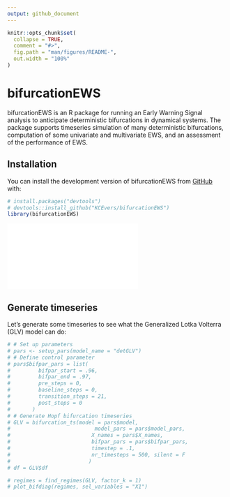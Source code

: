 ```yaml
---
output: github_document
---
```


<!-- README.md is generated from README.Rmd. Please edit that file -->

```r
knitr::opts_chunk$set(
  collapse = TRUE,
  comment = "#>",
  fig.path = "man/figures/README-",
  out.width = "100%"
)
```

# bifurcationEWS
bifurcationEWS is an R package for running an Early Warning Signal analysis to anticipate deterministic bifurcations in dynamical systems. The package supports timeseries simulation of many deterministic bifurcations, computation of some univariate and multivariate EWS, and an assessment of the performance of EWS. 

<!-- badges: start -->
<!-- badges: end -->

## Installation

You can install the development version of bifurcationEWS from [GitHub](https://github.com/) with:

```r
# install.packages("devtools")
# devtools::install_github("KCEvers/bifurcationEWS")
library(bifurcationEWS)
```

![](Fig1.pdf)

## Generate timeseries

Let's generate some timeseries to see what the Generalized Lotka Volterra (GLV) model can do:

```r
# # Set up parameters
# pars <- setup_pars(model_name = "detGLV")
# # Define control parameter
# pars$bifpar_pars = list(
#         bifpar_start = .96,
#         bifpar_end = .97,
#         pre_steps = 0,
#         baseline_steps = 0,
#         transition_steps = 21,
#         post_steps = 0
#       )
# # Generate Hopf bifurcation timeseries
# GLV = bifurcation_ts(model = pars$model,
#                           model_pars = pars$model_pars,
#                          X_names = pars$X_names,
#                          bifpar_pars = pars$bifpar_pars,
#                          timestep = .1,
#                          nr_timesteps = 500, silent = F
#                         )
# df = GLV$df

```

```r

# regimes = find_regimes(GLV, factor_k = 1)
# plot_bifdiag(regimes, sel_variables = "X1")

```

<!-- You'll still need to render `README.Rmd` regularly, to keep `README.md` up-to-date. `devtools::build_readme()` is handy for this. -->

<!-- You can also embed plots, for example: -->

<!-- ```{r pressure, echo = FALSE} -->
<!-- plot(pressure) -->
<!-- ``` -->

<!-- In that case, don't forget to commit and push the resulting figure files, so they display on GitHub and CRAN. -->
